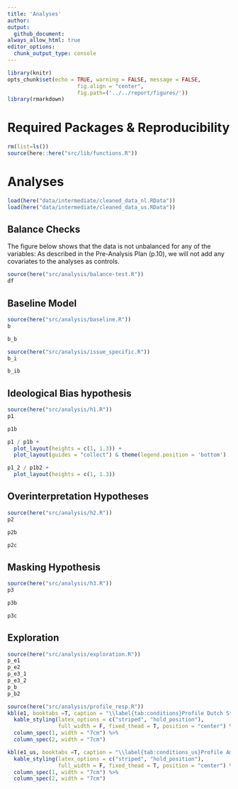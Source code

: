```yaml
---
title: 'Analyses'
author: 
output: 
  github_document:
always_allow_html: true
editor_options: 
  chunk_output_type: console
---
```


```r
library(knitr)
opts_chunk$set(echo = TRUE, warning = FALSE, message = FALSE,
                      fig.align = "center",
                      fig.path=('../../report/figures/'))
library(rmarkdown)
```

# Required Packages &amp; Reproducibility
```r
rm(list=ls())
source(here::here("src/lib/functions.R"))
```

# Analyses
```r
load(here("data/intermediate/cleaned_data_nl.RData"))
load(here("data/intermediate/cleaned_data_us.RData"))
```

## Balance Checks

The figure below shows that the data is not unbalanced for any of the variables: As described in the Pre-Analysis Plan (p.10), we will not add any covariates to the analyses as controls.

```r
source(here("src/analysis/balance-test.R"))
df
```

## Baseline Model
```r
source(here("src/analysis/baseline.R"))
b

b_b
```

```r
source(here("src/analysis/issue_specific.R"))
b_i

b_ib
```

## Ideological Bias hypothesis
```r
source(here("src/analysis/h1.R"))
p1

p1b

p1 / p1b +
  plot_layout(heights = c(1, 1.3)) + 
  plot_layout(guides = "collect") & theme(legend.position = 'bottom')

p1_2 / p1b2 +
  plot_layout(heights = c(1, 1.3)) 
```

## Overinterpretation Hypotheses
```r
source(here("src/analysis/h2.R"))
p2

p2b

p2c
```

## Masking Hypothesis
```r
source(here("src/analysis/h3.R"))
p3

p3b

p3c
```

## Exploration
```r
source(here("src/analysis/exploration.R"))
p_e1
p_e2
p_e3_1
p_e3_2
p_b
p_b2

source(here("src/analysis/profile_resp.R"))
kbl(e1, booktabs =T, caption = "\\label{tab:conditions}Profile Dutch Stance Annotators") %>%
  kable_styling(latex_options = c("striped", "hold_position"),
                full_width = F, fixed_thead = T, position = "center") %>%
  column_spec(1, width = "7cm") %>%
  column_spec(2, width = "7cm")

kbl(e1_us, booktabs =T, caption = "\\label{tab:conditions_us}Profile American Stance Annotators") %>%
  kable_styling(latex_options = c("striped", "hold_position"),
                full_width = F, fixed_thead = T, position = "center") %>%
  column_spec(1, width = "7cm") %>%
  column_spec(2, width = "7cm")
```
